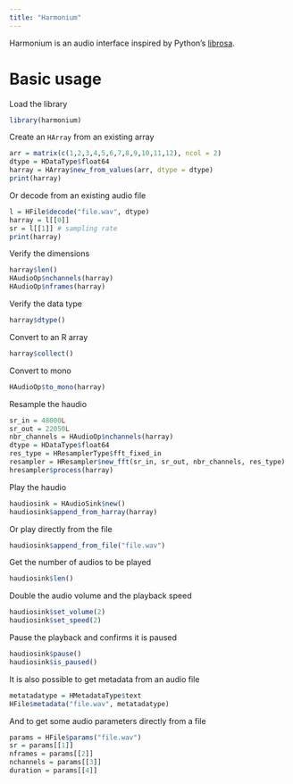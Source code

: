 ```yaml
---
title: "Harmonium"
---
```


Harmonium is an audio interface inspired by Python's [librosa](https://github.com/librosa/librosa). \

# Basic usage

Load the library
```r
library(harmonium)
```

Create an `HArray` from an existing array
```r
arr = matrix(c(1,2,3,4,5,6,7,8,9,10,11,12), ncol = 2)
dtype = HDataType$float64
harray = HArray$new_from_values(arr, dtype = dtype)
print(harray)
```

Or decode from an existing audio file
```r
l = HFile$decode("file.wav", dtype)
harray = l[[0]]
sr = l[[1]] # sampling rate
print(harray)
```

Verify the dimensions
```r
harray$len()
HAudioOp$nchannels(harray)
HAudioOp$nframes(harray)
```

Verify the data type
```r
harray$dtype()
```

Convert to an R array
```r
harray$collect()
```

Convert to mono
```r
HAudioOp$to_mono(harray)
```

Resample the haudio
```r
sr_in = 48000L
sr_out = 22050L
nbr_channels = HAudioOp$nchannels(harray)
dtype = HDataType$float64
res_type = HResamplerType$fft_fixed_in
resampler = HResampler$new_fft(sr_in, sr_out, nbr_channels, res_type)
hresampler$process(harray)
```

Play the haudio
```r
haudiosink = HAudioSink$new()
haudiosink$append_from_harray(harray)
```

Or play directly from the file
```r
haudiosink$append_from_file("file.wav")
```

Get the number of audios to be played
```r
haudiosink$len()
```

Double the audio volume and the playback speed
```r
haudiosink$set_volume(2)
haudiosink$set_speed(2)
```

Pause the playback and confirms it is paused
```r
haudiosink$pause()
haudiosink$is_paused()
```

It is also possible to get metadata from an audio file
```r
metatadatype = HMetadataType$text
HFile$metadata("file.wav", metatadatype)
```

And to get some audio parameters directly from a file
```r
params = HFile$params("file.wav")
sr = params[[1]]
nframes = params[[2]]
nchannels = params[[3]]
duration = params[[4]]
```
